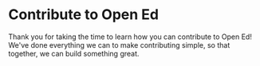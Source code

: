 # Contribute to Open Ed

Thank you for taking the time to learn how you can contribute to Open Ed! We've done everything we can to make contributing simple, so that together, we can build something great.
